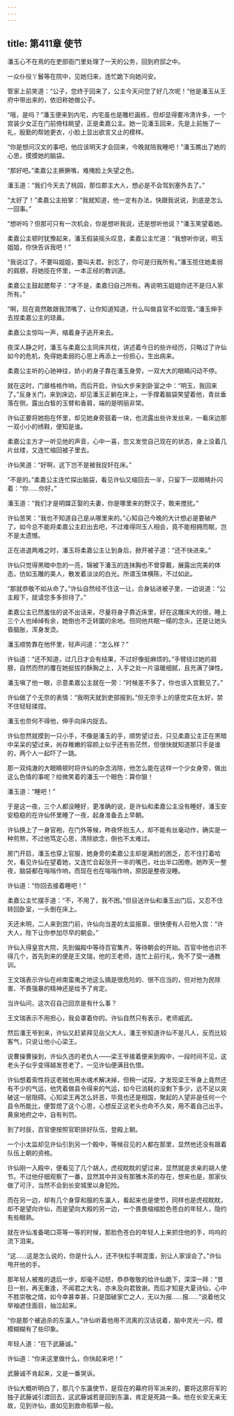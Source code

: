 ```yaml
---
---
---
```

title: 第411章 使节
---





潘玉心不在焉的在吏部衙门里处理了一天的公务，回到府邸之中。

一众仆役丫鬟等在院中，见她归来，连忙跪下向她问安。

管家上前笑道：“公子，您终于回来了，公主今天问您了好几次呢！”他是潘玉从王府中带出来的，依旧称她做公子。

“哦，是吗？”潘玉便来到内宅，内宅虽也是雕栏画栋，但却显得要冷清许多，一个宫装少女正在门前倚柱眺望，正是柔嘉公主。她一见潘玉回来，先是上前施了一礼，殷勤的帮她更衣，小脸上显出欲言又止的模样。

“你是想问汉文的事吧，他应该明天才会回来，今晚就陪我睡吧！”潘玉瞧出了她的心思，摸摸她的脑袋。

“那好吧。”柔嘉公主撅撅嘴，难掩脸上失望之色。

潘玉道：“我们今天去了桃园，那位郡主大人，想必是不会驾到塞外去了。”

“太好了！”柔嘉公主拍掌：“我就知道，他一定有办法，快跟我说说，到底是怎么一回事。”

“想听吗？但那可只有一次机会，你是想听我说，还是想听他说？”潘玉笑望着她。

柔嘉公主顿时犹豫起来，潘玉假装摇头叹息，柔嘉公主忙道：“我想听你说，明玉姐姐，你快告诉我吧！”

“我说过了，不要叫姐姐，要叫夫君。别忘了，你可是归我所有。”潘玉揽住她柔弱的肩膀，将她揽在怀里，一本正经的教训道。

柔嘉公主鼓起腮帮子：“才不是，柔嘉归自己所有。再说明玉姐姐你还不是归人家所有。”

“啊，现在竟然敢跟我顶嘴了，让你知道知道，什么叫做县官不如现管。”潘玉伸手去捏柔嘉公主的琼鼻。

柔嘉公主惊叫一声，缩着身子逃开来去。

夜深人静之时，潘玉与柔嘉公主同床共枕，讲述着今日的些许经历，只略过了许仙如今的危机，免得她柔弱的心思上再添上一份担心，生出病来。

柔嘉公主听的心驰神往，娇小的身子靠在潘玉身旁，一双大大的眼睛闪动不停。

就在这时，门扉格格作响，而后开启，许仙大步来到卧室之中：“明玉，我回来了。”反身关门，来到床边，却见潘玉正躺在床上，一手撑着脑袋笑望着他，青丝垂落在侧，露出白皙的玉臂和香肩，端的是明丽非常。

许仙正要将她抱在怀里，却见她身旁鼓着一块，也流露出些许发丝来，一看床边那一双小小的绣鞋，便知是谁。

柔嘉公主方才一听见他的声音，心中一喜，忽又发觉自己现在的状态，身上没着几片丝缕，又连忙缩回被子里去。

许仙笑道：“好啊，这下岂不是被我捉奸在床。”

“不是的。”柔嘉公主连忙探出脑袋，看见许仙又缩回去一半，只留下一双眼睛扑闪着：“你……你好。”

潘玉道：“我们才是明媒正娶的夫妻，你是哪里来的野汉子，敢来搅扰。”

许仙苦笑：“我也不知道自己是从哪里来的。”心知自己今晚的大计想必是要破产了，如今总不能将柔嘉公主赶出去吧，不过难得同玉人相会，竟不能相拥而眠，岂不是太遗憾。

正在进退两难之时，潘玉将柔嘉公主让到身后，掀开被子道：“还不快进来。”

许仙只觉得黑暗中忽的一亮，锦被下潘玉的连抹胸也不曾穿戴，展露出完美的体态，彷如玉雕的美人，散发着淡淡的白光。所谓玉体横陈，不过如此。

“那就恭敬不如从命了。”许仙自然经不住这一让，合身钻进被子里，一边说道：“公主殿下，就请您多多担待了。”

柔嘉公主已然羞怯的说不出话来，尽量将身子靠近床里，好在这雕床大的很，睡上三个人也绰绰有余，她倒也不乏转圜的余地。但同他共眠一榻的念头，还是让她头昏脑胀，浑身发烫。

潘玉顺势靠在他怀里，轻声问道：“怎么样？”

许仙道：“还不知道，过几日才会有结果，不过好像挺麻烦的。”手臂绕过她的肩膀，自然而然的覆在她挺拔的酥胸之上，入手之处一片温暖细腻，且充满了弹性。

潘玉嗔了他一眼，示意柔嘉公主就在一旁：“时候差不多了，你也该入宫觐见了。”

许仙做了个无奈的表情：“我明天就到吏部报到。”但无奈手上的感觉实在太好，禁不住轻轻揉捏。

潘玉也奈何不得他，伸手向床内捉去。

许仙忽然就摸到一只小手，不像是潘玉的手，顺势望过去，只见柔嘉公主正在黑暗中呆呆的望过来，尚存稚嫩的容颜上似乎还有些茫然，但很快就知道那只手是谁的，两个人一起吓了一跳。

那一双纯澈的大眼睛顿时将许仙的杂念消除，他怎么能在这样一个少女身旁，做出这么色情的事呢？给微笑着的潘玉一个眼色：算你狠！

潘玉道：“睡吧！”

于是这一夜，三个人都没睡好，更准确的说，是许仙和柔嘉公主没有睡好，潘玉安安稳稳的在许仙怀里睡了一夜，起身准备去上早朝。

许仙换上了一身官袍，在门外等候，昨夜怀抱玉人，却不能有丝毫动作，确实是一种煎熬，不过他笃定心思，清除欲念，倒也不太难过。

房门开启，潘玉也穿上官服，她身旁的柔嘉公主却是满脸的困乏，忍不住打着哈欠，看见许仙在望着她，又连忙合起张开一半的嘴巴，吐出半口困倦。她昨天一整夜，脑袋都在嗡嗡作响，而现在也在嗡嗡作响，原因是整夜没睡。

许仙道：“你回去接着睡吧！”

柔嘉公主忙摆手道：“不，不用了，我不困。”但目送许仙和潘玉出门后，又忍不住转回卧室，一头倒在床上。

天还未明，二人来到宫门前，许仙向当差的太监报禀，很快便有人召他入宫：“许大人，陛下让你参加尽早的朝会。”

许仙入得皇宫大院，先到偏殿中等待百官集齐，等待朝会的开始。百官中他也识不得几个，首先到来的便是王文瑞，他的王老师，连忙上前行礼，免不了受一通教训。

王文瑞表示许仙在岭南蛮夷之地这么搞是很危险的、很不应当的，但对他为民除害、不畏强暴的精神还是给予了肯定。

当许仙问，这次召自己回京是有什么事？

王文瑞表示不用担心，我会罩着你的。许仙自然只有表示，老师威武。

然后潘王爷到来，许仙又赶紧拜见岳父大人，潘王爷知道许仙不是凡人，反而比较客气，只说让他小心梁王。

说曹操曹操到，许仙久违的老仇人——梁王爷接着便来到殿中，一段时间不见，这老头子似乎变得越发苍老了，一见许仙便满目仇恨。

许仙想着索性将这老贼也用水魂术解决掉，但稍一试探，才发现梁王爷身上竟然还有不少的气运，他凭着做县令得来的气运，如今已消耗的没剩下多少，远不足以突破这一层阻碍。心知梁王再怎么奸恶，毕竟也还是相国，聚起的人望非是任何一个县令所能比，便暂熄了这个心思，心想反正这老头也命不久矣，用不着自己出手。黄泉地府之中，自有判罚。

到了时辰，百官便按照官职排好队伍，登殿上朝。

一个小太监却见许仙引到另一个殿中，等候召见的人都在那里，显然他还没有跟着队伍上朝的资格。

许仙刚一入殿中，便看见了几个胡人，虎视眈眈的望过来，显然就是求亲的胡人使节。不过他仔细观察了一番，显然其中并没有那雅木茶的存在，想来也是，那家伙做了可汗，当然不会到长安城里以身犯险。

而在另一边，却有几个身穿和服的东瀛人，看起来也是使节，同样也是虎视眈眈，却不是望向许仙，而是望向大殿的另一边，一个畏畏缩缩脸色苍白的年轻人，隐约有些眼熟。

就在许仙准备喝口茶等一等的时候，那脸色苍白的年轻人上来抓住他的手，呜呜的流下泪来。

“这……这是怎么说的，你是什么人，还不快松手啊混蛋，别让人家误会了。”许仙甩开他的手。

那年轻人被推的退后一步，却毫不动怒，恭恭敬敬的给许仙跪下，深深一拜：“昔日一别，再无重逢，不闻君之大名，亦未及向君致谢。而后才知是大夏诗仙，心中不胜崇敬之情，如今幸甚幸甚，只是国破家亡之人，无以为报……报……”说着他又举袖遮住面目，抽泣起来。

“你是那个被追杀的东瀛人。”许仙听着他用不流离的汉话说着，脑中灵光一闪，模模糊糊有了些印象。

年轻人道：“在下武藤诚。”

许仙道：“你来这里做什么，你快起来吧！”

武藤诚不肯起来，又是一番哭诉。

许仙大概听明白了，那几个东瀛使节，是现在的幕府将军派来的，要将这原将军的独子武藤诚引渡回去，这武藤诚若是回到东瀛，肯定是死路一条。他在长安无亲无故，见到许仙，直如见到救命稻草一般。